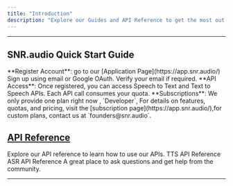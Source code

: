 ```yaml
---
title: "Introduction"
description: "Explore our Guides and API Reference to get the most out of the SNR.audio APIs."
---
```


---

## SNR.audio Quick Start Guide
<Card color = "#ca8b04">
 <Steps>
   <Step>
    **Register Account**: go to our [Application Page](https://app.snr.audio/) Sign up using email or Google OAuth. Verify your email if required.
   </Step>
   <Step>
     **API Access**: Once registered, you can access Speech to Text and Text to Speech APIs. Each API call consumes your quota.
   </Step>
  <Step>
   **Subscriptions**: We only provide one plan right now , `Developer`, For details on features, quotas, and pricing, visit the [subscription page](https://app.snr.audio/),for custom plans, contact us at `founders@snr.audio`.
  </Step>
 </Steps>
</Card>





## [API Reference](/api-reference)
<CardGroup cols={2}>
  <Card title="API Reference" icon="book-open-cover" href="/api-reference/endpoint/get-speaker">
    Explore our API reference to learn how to use our APIs.
  </Card>
  <Card title="Speech to Text API" icon="microphone" href="/api-reference/endpoint/speech-synthesis">
    TTS API Reference
  </Card>
  <Card title="Text to Speech API" icon="volume" href="/api-reference/endpoint/transcribe-audio">
   ASR API Reference
  </Card>
  <Card title="Join Our Community" icon="discord" href="https://discord.gg/4TExfxaTF9">
    A great place to ask questions and get help from the community.
  </Card>
</CardGroup>

---



